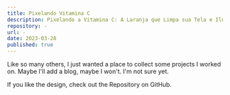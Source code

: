 ```yaml
---
title: Pixelando Vitamina C
description: Pixelando a Vitamina C: A Laranja que Limpa sua Tela e Ilumina seu Dia!
repository: -
url: -
date: 2023-03-28
published: true
---
```



Like so many others, I just wanted a place to collect some projects I worked on. Maybe I'll add a blog, maybe I won't. I'm not sure yet.

If you like the design, check out the Repository on GitHub.


